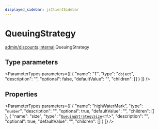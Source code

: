 ```yaml
---
displayed_sidebar: jsClientSidebar
---
```



# QueuingStrategy

[admin/discounts](../../modules/admin_discounts.mdx).[internal](../../admin_discounts/modules/admin_discounts.internal.mdx).QueuingStrategy

## Type parameters

<ParameterTypes parameters={[
  {
    "name": "T",
    "type": "`object`",
    "description": "",
    "optional": false,
    "defaultValue": "",
    "children": []
  }
]} />

## Properties

<ParameterTypes parameters={[
  {
    "name": "highWaterMark",
    "type": "`number`",
    "description": "",
    "optional": true,
    "defaultValue": "",
    "children": []
  },
  {
    "name": "size",
    "type": "[`QueuingStrategySize`](admin_discounts.internal.QueuingStrategySize.mdx)<`T`\\>",
    "description": "",
    "optional": true,
    "defaultValue": "",
    "children": []
  }
]} />
